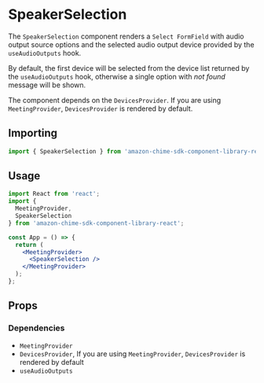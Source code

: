 
<Meta title="SDK Components/DeviceSelection/SpeakerSelection" />

# SpeakerSelection

The `SpeakerSelection` component renders a `Select FormField` with audio output source options and the selected audio output device provided by the `useAudioOutputs` hook.

By default, the first device will be selected from the device list returned by the `useAudioOutputs` hook, otherwise a single option with _not found_ message will be shown.

The component depends on the `DevicesProvider`. If you are using `MeetingProvider`, `DevicesProvider` is rendered by default.

## Importing

```javascript
import { SpeakerSelection } from 'amazon-chime-sdk-component-library-react';
```

## Usage

```jsx
import React from 'react';
import {
  MeetingProvider,
  SpeakerSelection
} from 'amazon-chime-sdk-component-library-react';

const App = () => {
  return (
    <MeetingProvider>
      <SpeakerSelection />
    </MeetingProvider>
  );
};
```

## Props

<ArgTypes of={SpeakerSelection} />

### Dependencies

- `MeetingProvider`
- `DevicesProvider`, If you are using `MeetingProvider`, `DevicesProvider` is rendered by default
- `useAudioOutputs`
